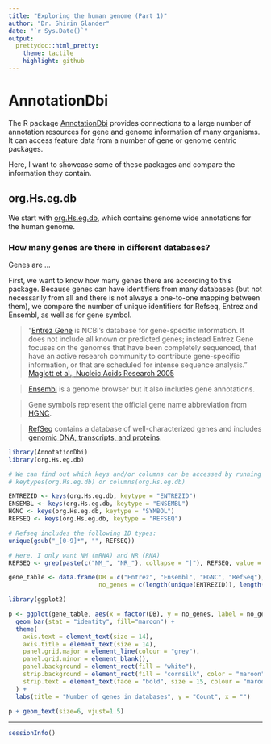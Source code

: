 ```yaml
---
title: "Exploring the human genome (Part 1)"
author: "Dr. Shirin Glander"
date: "`r Sys.Date()`"
output:
  prettydoc::html_pretty:
    theme: tactile
    highlight: github
---
```


# AnnotationDbi

The R package [AnnotationDbi](http://www.bioconductor.org/packages/release/bioc/html/AnnotationDbi.html) provides connections to a large number of annotation resources for gene and genome information of many organisms. It can access feature data from a number of gene or genome centric packages.

Here, I want to showcase some of these packages and compare the information they contain.

## org.Hs.eg.db

We start with [org.Hs.eg.db](http://bioconductor.org/packages/release/data/annotation/html/org.Hs.eg.db.html), which contains genome wide annotations for the human genome.

### How many genes are there in different databases?

Genes are ...

First, we want to know how many genes there are according to this package. Because genes can have identifiers from many databases (but not necessarily from all and there is not always a one-to-one mapping between them), we compare the number of unique identifiers for Refseq, Entrez and Ensembl, as well as for gene symbol.

> "[Entrez Gene](https://www.ncbi.nlm.nih.gov/gene) is NCBI's database for gene-specific information. It does not include all known or predicted genes; instead Entrez Gene focuses on the genomes that have been completely sequenced, that have an active research community to contribute gene-specific information, or that are scheduled for intense sequence analysis." [Maglott et al., Nucleic Acids Research 2005](http://nar.oxfordjournals.org/content/33/suppl_1/D54.full)

> [Ensembl](http://www.ensembl.org/index.html) is a genome browser but it also includes gene annotations.

> Gene symbols represent the official gene name abbreviation from [HGNC](http://www.genenames.org/).

> [RefSeq](https://www.ncbi.nlm.nih.gov/refseq/) contains a database of well-characterized genes and includes [genomic DNA, transcripts, and proteins](https://www.ncbi.nlm.nih.gov/books/NBK21091/table/ch18.T.refseq_accession_numbers_and_mole/?report=objectonly). 


```r
library(AnnotationDbi)
library(org.Hs.eg.db)

# We can find out which keys and/or columns can be accessed by running
# keytypes(org.Hs.eg.db) or columns(org.Hs.eg.db)

ENTREZID <- keys(org.Hs.eg.db, keytype = "ENTREZID")
ENSEMBL <- keys(org.Hs.eg.db, keytype = "ENSEMBL")
HGNC <- keys(org.Hs.eg.db, keytype = "SYMBOL")
REFSEQ <- keys(org.Hs.eg.db, keytype = "REFSEQ")

# Refseq includes the following ID types:
unique(gsub("_[0-9]*", "", REFSEQ))

# Here, I only want NM (mRNA) and NR (RNA)
REFSEQ <- grep(paste(c("NM_", "NR_"), collapse = "|"), REFSEQ, value = TRUE)
```


```r
gene_table <- data.frame(DB = c("Entrez", "Ensembl", "HGNC", "RefSeq"), 
                         no_genes = c(length(unique(ENTREZID)), length(unique(ENSEMBL)), length(unique(HGNC)), length(unique(REFSEQ))))

library(ggplot2)

p <- ggplot(gene_table, aes(x = factor(DB), y = no_genes, label = no_genes)) + 
  geom_bar(stat = "identity", fill="maroon") +
  theme(
    axis.text = element_text(size = 14),
    axis.title = element_text(size = 14),
    panel.grid.major = element_line(colour = "grey"),
    panel.grid.minor = element_blank(),
    panel.background = element_rect(fill = "white"),
    strip.background = element_rect(fill = "cornsilk", color = "maroon", size = 2),
    strip.text = element_text(face = "bold", size = 15, colour = "maroon")
  ) +
  labs(title = "Number of genes in databases", y = "Count", x = "")

p + geom_text(size=6, vjust=1.5)
```





---------------------------

```r
sessionInfo()
```
